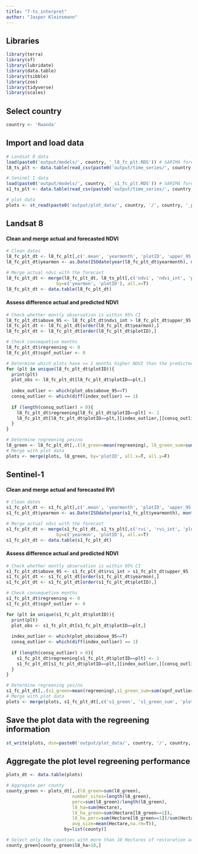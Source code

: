 ```yaml
---
title: "7-ts_interpret"
author: "Jasper Kleinsmann"
---
```


## Libraries
```r
library(terra)
library(sf)
library(lubridate)
library(data.table)
library(tsibble)
library(zoo)
library(tidyverse)
library(scales)
```

## Select country
```r
country <- 'Rwanda'
```

## Import and load data
```r
# Landsat 8 data
load(paste0('output/models/', country, '_l8_fc_plt.RDS')) # SARIMA forecast
l8_ts_plt <- data.table(read_csv(paste0('output/time_series/', country, '_l8_plt.csv'))) # plot tsbille

# Seninel 1 data
load(paste0('output/models/', country, '_s1_fc_plt.RDS')) # SARIMA forecast
s1_ts_plt <- data.table(read_csv(paste0('output/time_series/', country, '_s1_plt.csv')))

# plot data
plots <- st_read(paste0('output/plot_data/', country, '/', country, '_plots_final.GeoJSON'))
```

## Landsat 8
#### Clean and merge actual and forecasted NDVI
```r
# Clean dates
l8_fc_plt_dt <- l8_fc_plt[,c('.mean', 'yearmonth', 'plotID', 'upper_95', 'lower_95')]
l8_fc_plt_dt$yearmon <- as.Date(ISOdate(year(l8_fc_plt_dt$yearmonth), month(l8_fc_plt_dt$yearmonth), 15))

# Merge actual ndvi with the forecast
l8_fc_plt_dt <- merge(l8_fc_plt_dt, l8_ts_plt[,c('ndvi', 'ndvi_int', 'plotID', 'yearmon')], 
                   by=c('yearmon', 'plotID'), all.x=T)
l8_fc_plt_dt <- data.table(l8_fc_plt_dt)
```

#### Assess difference actual and predicted NDVI
```r
# Check whether montly observation is within 95% CI
l8_fc_plt_dt$above_95 <- l8_fc_plt_dt$ndvi_int > l8_fc_plt_dt$upper_95
l8_fc_plt_dt <- l8_fc_plt_dt[order(l8_fc_plt_dt$yearmon),]
l8_fc_plt_dt <- l8_fc_plt_dt[order(l8_fc_plt_dt$plotID),]

# Check consequetive months 
l8_fc_plt_dt$regreening <- 0
l8_fc_plt_dt$sgnf_outlier <- 0

# Determine which plots have >= 2 months higher NDVI than the predicted
for (plt in unique(l8_fc_plt_dt$plotID)){
  print(plt)
  plot_obs <- l8_fc_plt_dt[l8_fc_plt_dt$plotID==plt,]
  
  index_outlier <- which(plot_obs$above_95==T)
  consq_outlier <- which(diff(index_outlier) == 1)
    
  if (length(consq_outlier) > 0){
    l8_fc_plt_dt$regreening[l8_fc_plt_dt$plotID==plt] <- 1
    l8_fc_plt_dt[l8_fc_plt_dt$plotID==plt,][index_outlier,][consq_outlier+1,]$sgnf_outlier <- 1
  }
}

# Determine regreening yes/no
l8_green <- l8_fc_plt_dt[,.(l8_green=mean(regreening), l8_green_sum=sum(sgnf_outlier, na.rm=T)), by='plotID']
# Merge with plot data
plots <- merge(plots, l8_green, by='plotID', all.x=T, all.y=F)
```

## Sentinel-1
#### Clean and merge actual and forecasted RVI
```r
# Clean dates
s1_fc_plt_dt <- s1_fc_plt[,c('.mean', 'yearmonth', 'plotID', 'upper_95', 'lower_95')]
s1_fc_plt_dt$yearmon <- as.Date(ISOdate(year(s1_fc_plt$yearmonth), month(s1_fc_plt$yearmonth), 15))

# Merge actual ndvi with the forecast
s1_fc_plt_dt <- merge(s1_fc_plt_dt, s1_ts_plt[,c('rvi', 'rvi_int', 'plotID', 'yearmon')], 
                   by=c('yearmon', 'plotID'), all.x=T)
s1_fc_plt_dt <- data.table(s1_fc_plt_dt)
```

#### Assess difference actual and predicted NDVI
```r
# Check whether montly observation is within 95% CI
s1_fc_plt_dt$above_95 <- s1_fc_plt_dt$rvi_int > s1_fc_plt_dt$upper_95
s1_fc_plt_dt <- s1_fc_plt_dt[order(s1_fc_plt_dt$yearmon),]
s1_fc_plt_dt <- s1_fc_plt_dt[order(s1_fc_plt_dt$plotID),]

# Check consequetive months 
s1_fc_plt_dt$regreening <- 0
s1_fc_plt_dt$sgnf_outlier <- 0

for (plt in unique(s1_fc_plt_dt$plotID)){
  print(plt)
  plot_obs <- s1_fc_plt_dt[s1_fc_plt_dt$plotID==plt,]
  
  index_outlier <- which(plot_obs$above_95==T)
  consq_outlier <- which(diff(index_outlier) == 1)
  
  if (length(consq_outlier) > 0){
    s1_fc_plt_dt$regreening[s1_fc_plt_dt$plotID==plt] <- 1
    s1_fc_plt_dt[s1_fc_plt_dt$plotID==plt,][index_outlier,][consq_outlier+1,]$sgnf_outlier <- 1
  }
}

# Determine regreening yes/no
s1_fc_plt_dt[,.(s1_green=mean(regreening),s1_green_sum=sum(sgnf_outlier, na.rm=T)), by='plotID']
# Merge with plot data
plots <- merge(plots, s1_fc_plt_dt[,c('s1_green', 's1_green_sum', 'plotID')], by='plotID', all.x=T, all.y=F)
```

## Save the plot data with the regreening information
```r
st_write(plots, dsn=paste0('output/plot_data/', country, '/', country, '_plots_green.GeoJSON'), driver='GeoJSON')
```

## Aggregate the plot level regreening performance
```r
plots_dt <- data.table(plots)

# Aggregate per county
county_green <- plots_dt[,.(l8_green=sum(l8_green),
                         number_sites=length(l8_green),
                         perc=sum(l8_green)/length(l8_green),
                         l8_ha=sum(Hectare),
                         l8_ha_green=sum(Hectare[l8_green==1]),
                         l8_ha_perc=sum(Hectare[l8_green==1])/sum(Hectare),
                         avg_size=mean(Hectare,na.rm=T)),
                      by=list(county)]

# Select only the counties with more than 10 Hectares of restoration area
county_green[county_green$l8_ha>10,]
```
